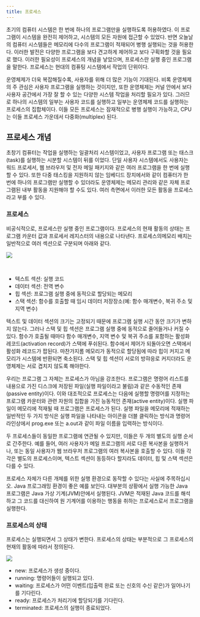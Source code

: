 ```yaml
---
title: 프로세스
---
```



초기의 컴퓨터 시스템은 한 번에 하나의 프로그램만을 실행하도록 허용하였다. 이 프로그램이 시스템을 완전히
제어하고, 시스템의 모든 자원에 접근할 수 있었다. 반면 오늘날의 컴퓨터 시스템들은 메모리에
다수의 프로그램이 적재되어 병행 실행되는 것을 허용한다. 이러한 발전은 다양한 프로그램을 보다
견고하게 제어하고 보다 구획화할 것을 필요로 했다. 이러한 필요성이 프로세스의 개념을 낳았으며,
프로세스란 실행 중인 프로그램을 말한다. 프로세스는 현대의 컴퓨팅 시스템에서 작업의 단위이다.

운영체제가 더욱 복잡해질수록, 사용자를 위해 더 많은 기능이 기대된다. 비록 운영체제의 주 관심은
사용자 프로그램을 실행하는 것이지만, 또한 운영체제는 커널 안에서 보다 사용자 공간에서 가장
잘 할 수 있는 다양한 시스템 작업을 처리할 필요가 있다. 그러므로 하나의 시스템의 일부는
사용자 코드를 실행하고 일부는 운영체제 코드를 실행하는 프로세스의 집합체이다. 이들 모든
프로세스는 잠재적으로 병행 실행이 가능하고, CPU는 이들 프로세스 가운데서 다중화(multiplex)
된다.

## 프로세스 개념

초창기 컴퓨터는 작업을 실행하는 일괄처리 시스템이었고, 사용자 프로그램 또는 태스크(task)를
실행하는 시분할 시스템이 뒤를 이었다. 단일 사용자 시스템에서도 사용자는 워드 프로세서, 웹
브라우저 및 전자 메일 패키지와 같은 여러 프로그램을 한 번에 실행할 수 있다. 또한 다중 태스킹을
지원하지 않는 임베디드 장치에서와 같이 컴퓨터가 한 번에 하나의 프로그램만 실행할 수 있더라도
운영체제는 메모리 관리와 같은 자체 프로그램된 내부 활동을 지원해야 할 수도 있다. 여러 측면에서
이러한 모든 활동을 프로세스라고 부를 수 있다.

### 프로세스

비공식적으로, 프로세스란 실행 중인 프로그램이다. 프로세스의 현재 활동의 상태는 프로그램 카운터
값과 프로세서 레지스터의 내용으로 나타낸다. 프로세스의메모리 배치는 일반적으로 여러 섹션으로
구분되며 아래와 같다.

<Image
  src="https://user-images.githubusercontent.com/63354527/217720856-013fa9d7-5335-456a-a2f5-84a0900572b4.png"
  referenceLink="https://user-images.githubusercontent.com/63354527/217720856-013fa9d7-5335-456a-a2f5-84a0900572b4.png"
  description="프로세스 메모리 배치"
/>

<br />

- 텍스트 섹션: 실행 코드
- 데이터 섹션: 전역 변수
- 힙 섹션: 프로그램 실행 중에 동적으로 할당되는 메모리
- 스택 섹션: 함수를 호출할 때 임시 데이터 저장장소(예: 함수 매개변수, 복귀 주소 및 지역 변수)

텍스트 및 데이터 섹션의 크기는 고정되기 때문에 프로그램 실행 시간 동안 크기가 변하지 않는다. 그러나
스택 및 힙 섹션은 프로그램 실행 중에 동적으로 줄어들거나 커질 수 있다. 함수가 호출될 때마다 함수 매개변수,
지역 변수 및 복귀 주소를 포함하는 활성화 레코드(activation record)가 스택에 푸쉬된다. 함수에서 제어가
되돌아오면 스택에서 활성화 레코드가 팝된다. 마찬가지롬 메모리가 동적으로 할당됨에 따라 힙이 커지고 메모리가
시스템에 반환되면 축소된다. 스택 및 힙 섹션이 서로의 방햐응로 커지더라도 운영체제는 서로 겹치지 않도록
해야한다.

우리는 프로그램 그 자체는 프로세스가 아님을 강조한다. 프로그램은 명령어 리스트를 내용으로 가진 디스크에 저장된
파일(실행 파일이라고 불림)과 같은 수동적인 존재(passive entity)이다. 이와 대조적으로 프로세스는 다음에
실행할 명령어를 지정하는 프로그램 카운터와 관련 자원의 집합을 가진 능동적인 존재(active entity)이다.
실행 파일이 메모리에 적재될 때 프로그램은 프로세스가 된다. 실행 파일을 메모리에 적재하는 일반적인 두 가지
방식은 실행 파일을 나타내는 아이콘을 더블 클릭하는 방식과 명령어 라인상에서 prog.exe 또는 a.out과 같이
파일 이름을 입력하는 방식이다.

두 프로세스들이 동일한 프로그램에 연관될 수 있지만, 이들은 두 개의 별도의 실행 순서로 간주한다. 예를 들어,
여러 사용자가 메일 프로그램의 서로 다른 복사본을 실행하거나, 또는 동일 사용자가 웹 브라우저 프로그램의 여러
복사본을 호출할 수 있다. 이들 각각은 별도의 프로세스이며, 텍스트 섹션이 동등하다 할지라도 데이터, 힙 및 스택
섹션은 다를 수 있다.

프로세스 자체가 다른 개체를 위한 실행 환경으로 동작할 수 있다는 사실에 주목하십시오. Java 프로그래밍 환경이
좋은 예를 보인다. 대부분의 상황에서 실행 가능한 Java 프로그램은 Java 가상 기계(JVM)안에서 실행된다.
JVM은 적재된 Java 코드를 해석하고 그 코드를 대신하여 원 기계어를 이용하는 행동을 취하는 프로세스로서
프로그램을 실행한다.

### 프로세스의 상태

프로세스는 실행되면서 그 상태가 변한다. 프로세스의 상태는 부분적으로 그 프로세스의 현재의 활동에 따라서 정의된다.

<Image
  src="https://user-images.githubusercontent.com/63354527/218000244-fd30276b-ae03-4748-b249-dc508a8af20c.png"
  referenceLink="https://user-images.githubusercontent.com/63354527/218000244-fd30276b-ae03-4748-b249-dc508a8af20c.png"
  description="Diagram of process state"
/>

- new: 프로세스가 생성 중이다.
- running: 명령어들이 실행되고 있다.
- waiting: 프로세스가 어떤 이벤트(입출력 완료 또는 신호의 수신 같은)가 일어나기를 기다린다.
- ready: 프로세스가 처리기에 할당되기를 기다린다.
- terminated: 프로세스의 실행이 종료되었다.
